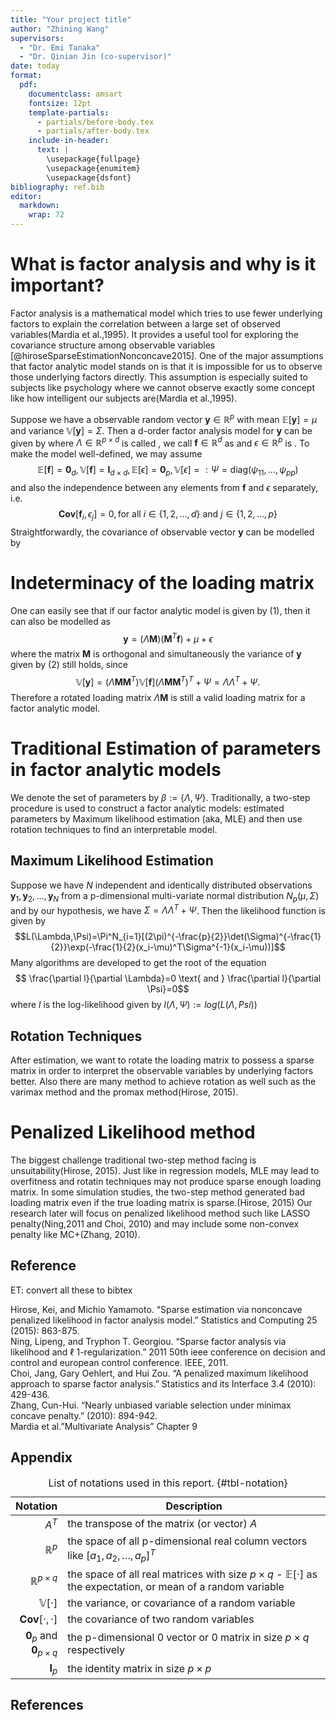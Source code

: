 ```yaml
---
title: "Your project title"
author: "Zhining Wang"
supervisors:
  - "Dr. Emi Tanaka"
  - "Dr. Qinian Jin (co-supervisor)"
date: today
format: 
  pdf: 
    documentclass: amsart
    fontsize: 12pt
    template-partials:
      - partials/before-body.tex
      - partials/after-body.tex
    include-in-header:
      text: |
        \usepackage{fullpage}
        \usepackage{enumitem}
        \usepackage{dsfont}
bibliography: ref.bib
editor: 
  markdown: 
    wrap: 72
---
```





# What is factor analysis and why is it important?

Factor analysis is a mathematical model which tries to use fewer
underlying factors to explain the correlation between a large set of
observed variables(Mardia et al.,1995). It provides a useful tool for
exploring the covariance structure among observable variables [@hiroseSparseEstimationNonconcave2015]. One of the major assumptions that factor analytic model stands on
is that it is impossible for us to observe those underlying factors
directly. This assumption is especially suited to subjects like
psychology where we cannot observe exactly some concept like how
intelligent our subjects are(Mardia et al.,1995).

Suppose we have a observable random vector $\mathbf{y}\in \mathds{R}^p$
with mean $\mathds{E}[\mathbf{y}]=\mu$ and variance
$\mathds{V}[\mathbf{y}]=\Sigma$. Then a d-order factor analysis model
for $\mathbf{y}$ can be given by \begin{equation}
\mathbf{y}=\Lambda \mathbf{f}+\mu+\epsilon,
\end{equation} where $\Lambda \in \mathds{R}^{p \times d}$ is called
\emph{loading matrix}, we call $\mathbf{f} \in \mathds{R}^{d}$ as
\emph{common vectors} and $\epsilon \in \mathds{R}^{p}$ is
\emph{unique factors}. To make the model well-defined, we may assume
$$\mathds{E}[\mathbf{f}]=\mathbf{0}_d, \mathds{V}[\mathbf{f}]=\mathbf{I}_{d\times d}, \mathds{E}[\epsilon]=\mathbf{0}_p, \mathds{V}[\epsilon]=:\Psi=\text{diag}(\psi_{11},\dots,\psi_{pp})$$
and also the independence between any elements from $\mathbf{f}$ and
$\epsilon$ separately, i.e.
$$\mathbf{Cov}[\mathbf{f}_i,\epsilon_j]=0, \text{for all } i\in\{1,2,\dots,d\} \text{ and } j \in \{1,2,\dots,p\}$$
Straightforwardly, the covariance of observable vector $\mathbf{y}$ can
be modelled by\
\begin{equation}
\mathds{V}[\mathbf{y}]=\Lambda\Lambda^T+\Psi
\end{equation}

# Indeterminacy of the loading matrix

One can easily see that if our factor analytic model is given by (1),
then it can also be modelled as
$$\mathbf{y}=(\Lambda\mathbf{M})(\mathbf{M}^T\mathbf{f}) +\mu+\epsilon$$
where the matrix $\mathbf{M}$ is orthogonal and simultaneously the
variance of $\mathbf{y}$ given by (2) still holds, since
$$\mathds{V}[\mathbf{y}]=(\Lambda\mathbf{M}\mathbf{M}^T)\mathds{V}[\mathbf{f}](\Lambda\mathbf{M}\mathbf{M}^T)^T+\Psi=\Lambda\Lambda^T+\Psi.$$
Therefore a rotated loading matrix $\Lambda\mathbf{M}$ is still a valid
loading matrix for a factor analytic model.

# Traditional Estimation of parameters in factor analytic models 
We denote the set of parameters by $\beta := \{\Lambda,\Psi\}$.
Traditionally, a two-step procedure is used to construct a factor
analytic models: estimated parameters by Maximum likelihood estimation
(aka, MLE) and then use rotation techniques to find an interpretable
model.  

## Maximum Likelihood Estimation 
Suppose we have $N$ independent and identically distributed observations
$\mathbf{y}_1,\mathbf{y}_2,\dots,\mathbf{y}_N$ from a p-dimensional
multi-variate normal distribution $N_p(\mu,\Sigma)$ and by our
hypothesis, we have $\Sigma=\Lambda\Lambda^T+\Psi$. Then the likelihood
function is given by
$$L(\Lambda,\Psi)=\Pi^N_{i=1}[(2\pi)^{-\frac{p}{2}}\det(\Sigma)^{-\frac{1}{2}}\exp(-\frac{1}{2}(x_i-\mu)^T\Sigma^{-1}(x_i-\mu))]$$
Many algorithms are developed to get the root of the equation
$$ \frac{\partial l}{\partial \Lambda}=0 \text{ and } \frac{\partial l}{\partial \Psi}=0$$ where $l$ is the log-likelihood given by $l(\Lambda,\Psi):=log(L(\Lambda,Psi))$  

## Rotation Techniques
After estimation, we want to rotate the loading matrix to possess a sparse matrix in order to interpret the observable variables by underlying factors better. Also there are many method to achieve rotation as well such as the varimax method and the promax method(Hirose, 2015).


# Penalized Likelihood method
The biggest challenge traditional two-step method facing is unsuitability(Hirose, 2015). Just like in regression models, MLE may lead to overfitness and rotatin techniques may not produce sparse enough loading matrix. In some simulation studies, the two-step method generated bad loading matrix even if the true loading matrix is sparse.(Hirose, 2015) Our research later will focus on penalized likelihood method such like LASSO penalty(Ning,2011 and Choi, 2010) and may include some non-convex penalty like MC+(Zhang, 2010).



## Reference 

ET: convert all these to bibtex


Hirose, Kei, and Michio Yamamoto. "Sparse estimation via nonconcave penalized likelihood in factor analysis model." Statistics and Computing 25 (2015): 863-875.  
Ning, Lipeng, and Tryphon T. Georgiou. "Sparse factor analysis via likelihood and ℓ 1-regularization." 2011 50th ieee conference on decision and control and european control conference. IEEE, 2011.  
Choi, Jang, Gary Oehlert, and Hui Zou. "A penalized maximum likelihood approach to sparse factor analysis." Statistics and its Interface 3.4 (2010): 429-436.  
Zhang, Cun-Hui. "Nearly unbiased variable selection under minimax concave penalty." (2010): 894-942.  
Mardia et al."Multivariate Analysis" Chapter 9  


## Appendix


| Notation | Description |
| ---: | --------------------- |
| $A^T$ | the transpose of the matrix (or vector) $A$ |
| $\mathds{R}^{p}$ | the space of all p-dimensional real column vectors like $[a_1,a_2,\dots,a_p]^T$ |
| $\mathds{R}^{p\times q}$ | the space of all real matrices with size $p\times q$ - $\mathds{E}[\cdot]$ as the expectation, or mean of a random variable |
| $\mathds{V}[\cdot]$ | the variance, or covariance of a random variable |
| $\mathbf{Cov}[\cdot , \cdot]$ | the covariance of two random variables |
| $\mathbf{0}_{p}$ and $\mathbf{0}_{p\times q}$ | the p-dimensional $0$ vector or $0$ matrix in size $p\times q$ respectively |
| $\mathbf{I}_p$ | the identity matrix in size $p\times p$ |

: List of notations used in this report. {#tbl-notation}


## References
